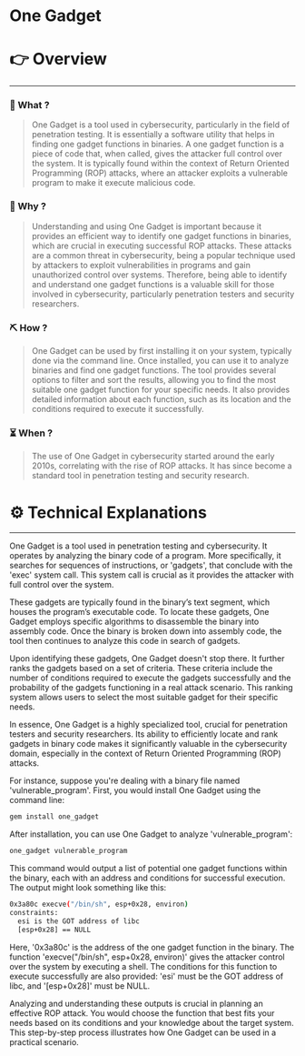 # One Gadget


# 👉 Overview

---

### 👀 What ?

> One Gadget is a tool used in cybersecurity, particularly in the field of penetration testing. It is essentially a software utility that helps in finding one gadget functions in binaries. A one gadget function is a piece of code that, when called, gives the attacker full control over the system. It is typically found within the context of Return Oriented Programming (ROP) attacks, where an attacker exploits a vulnerable program to make it execute malicious code.
> 

### 🧐 Why ?

> Understanding and using One Gadget is important because it provides an efficient way to identify one gadget functions in binaries, which are crucial in executing successful ROP attacks. These attacks are a common threat in cybersecurity, being a popular technique used by attackers to exploit vulnerabilities in programs and gain unauthorized control over systems. Therefore, being able to identify and understand one gadget functions is a valuable skill for those involved in cybersecurity, particularly penetration testers and security researchers.
> 

### ⛏️ How ?

> One Gadget can be used by first installing it on your system, typically done via the command line. Once installed, you can use it to analyze binaries and find one gadget functions. The tool provides several options to filter and sort the results, allowing you to find the most suitable one gadget function for your specific needs. It also provides detailed information about each function, such as its location and the conditions required to execute it successfully.
> 

### ⏳ When ?

> The use of One Gadget in cybersecurity started around the early 2010s, correlating with the rise of ROP attacks. It has since become a standard tool in penetration testing and security research.
> 

# ⚙️ Technical Explanations

---

One Gadget is a tool used in penetration testing and cybersecurity. It operates by analyzing the binary code of a program. More specifically, it searches for sequences of instructions, or 'gadgets', that conclude with the 'exec' system call. This system call is crucial as it provides the attacker with full control over the system.

These gadgets are typically found in the binary’s text segment, which houses the program’s executable code. To locate these gadgets, One Gadget employs specific algorithms to disassemble the binary into assembly code. Once the binary is broken down into assembly code, the tool then continues to analyze this code in search of gadgets.

Upon identifying these gadgets, One Gadget doesn't stop there. It further ranks the gadgets based on a set of criteria. These criteria include the number of conditions required to execute the gadgets successfully and the probability of the gadgets functioning in a real attack scenario. This ranking system allows users to select the most suitable gadget for their specific needs.

In essence, One Gadget is a highly specialized tool, crucial for penetration testers and security researchers. Its ability to efficiently locate and rank gadgets in binary code makes it significantly valuable in the cybersecurity domain, especially in the context of Return Oriented Programming (ROP) attacks.

For instance, suppose you're dealing with a binary file named 'vulnerable_program'. First, you would install One Gadget using the command line:

```bash
gem install one_gadget

```

After installation, you can use One Gadget to analyze 'vulnerable_program':

```bash
one_gadget vulnerable_program

```

This command would output a list of potential one gadget functions within the binary, each with an address and conditions for successful execution. The output might look something like this:

```bash
0x3a80c execve("/bin/sh", esp+0x28, environ)
constraints:
  esi is the GOT address of libc
  [esp+0x28] == NULL

```

Here, '0x3a80c' is the address of the one gadget function in the binary. The function 'execve("/bin/sh", esp+0x28, environ)' gives the attacker control over the system by executing a shell. The conditions for this function to execute successfully are also provided: 'esi' must be the GOT address of libc, and '[esp+0x28]' must be NULL.

Analyzing and understanding these outputs is crucial in planning an effective ROP attack. You would choose the function that best fits your needs based on its conditions and your knowledge about the target system. This step-by-step process illustrates how One Gadget can be used in a practical scenario.
